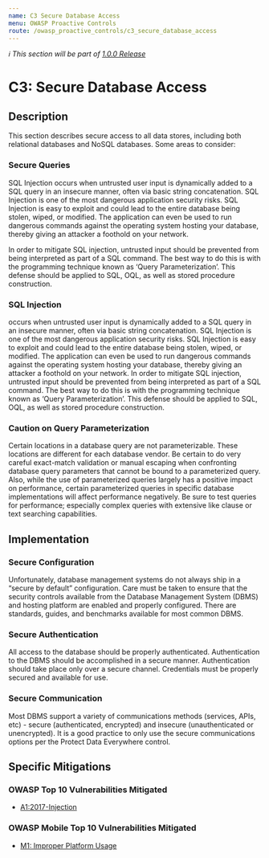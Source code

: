 ```yaml
---
name: C3 Secure Database Access
menu: OWASP Proactive Controls
route: /owasp_proactive_controls/c3_secure_database_access
---
```


_ℹ️ This section will be part of [1.0.0 Release](https://github.com/guidesmiths/cybersecurity-handbook/issues/41)_

# C3: Secure Database Access


## Description

This section describes secure access to all data stores, including both relational databases and
NoSQL databases. Some areas to consider:

### Secure Queries

SQL Injection occurs when untrusted user input is dynamically added to a SQL query in an
insecure manner, often via basic string concatenation. SQL Injection is one of the most
dangerous application security risks. SQL Injection is easy to exploit and could lead to the
entire database being stolen, wiped, or modified. The application can even be used to run
dangerous commands against the operating system hosting your database, thereby giving an
attacker a foothold on your network.

In order to mitigate SQL injection, untrusted input should be prevented from being
interpreted as part of a SQL command. The best way to do this is with the programming
technique known as ‘Query Parameterization’. This defense should be applied to SQL, OQL, as
well as stored procedure construction.

### SQL Injection
occurs when untrusted user input is dynamically added to a SQL query in an
insecure manner, often via basic string concatenation. SQL Injection is one of the most
dangerous application security risks. SQL Injection is easy to exploit and could lead to the
entire database being stolen, wiped, or modified. The application can even be used to run
dangerous commands against the operating system hosting your database, thereby giving an
attacker a foothold on your network.
In order to mitigate SQL injection, untrusted input should be prevented from being
interpreted as part of a SQL command. The best way to do this is with the programming
technique known as ‘Query Parameterization’. This defense should be applied to SQL, OQL, as
well as stored procedure construction.

### Caution on Query Parameterization

Certain locations in a database query are not parameterizable. These locations are different
for each database vendor. Be certain to do very careful exact-match validation or manual
escaping when confronting database query parameters that cannot be bound to a
parameterized query. Also, while the use of parameterized queries largely has a positive
impact on performance, certain parameterized queries in specific database implementations
will affect performance negatively. Be sure to test queries for performance; especially
complex queries with extensive like clause or text searching capabilities. 

## Implementation

### Secure Configuration

Unfortunately, database management systems do not always ship in a “secure by default”
configuration. Care must be taken to ensure that the security controls available from the
Database Management System (DBMS) and hosting platform are enabled and properly
configured. There are standards, guides, and benchmarks available for most common DBMS.


### Secure Authentication

All access to the database should be properly authenticated. Authentication to the DBMS
should be accomplished in a secure manner. Authentication should take place only over a
secure channel. Credentials must be properly secured and available for use. 


### Secure Communication

Most DBMS support a variety of communications methods (services, APIs, etc) - secure
(authenticated, encrypted) and insecure (unauthenticated or unencrypted). It is a good
practice to only use the secure communications options per the Protect Data Everywhere
control.

## Specific Mitigations

### OWASP Top 10 Vulnerabilities Mitigated

- [A1:2017-Injection](/owasp/a1_injection)

### OWASP Mobile Top 10 Vulnerabilities Mitigated
- [M1: Improper Platform Usage](https://owasp.org/www-project-mobile-top-10/2016-risks/m1-improper-platform-usage)
